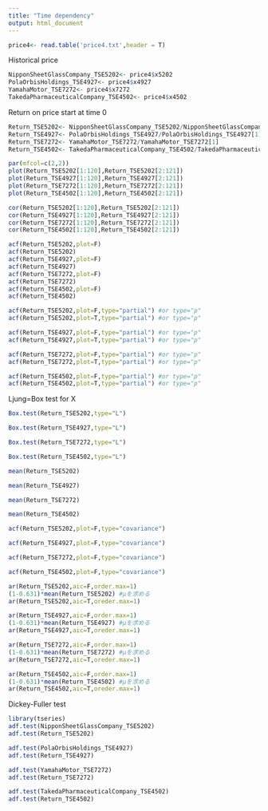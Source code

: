 ```yaml
---
title: "Time dependency"
output: html_document
---
```

```r
price4<- read.table('price4.txt',header = T)
```

Historical price
```r
NipponSheetGlassCompany_TSE5202<- price4$x5202
PolaOrbisHoldings_TSE4927<- price4$x4927
YamahaMotor_TSE7272<- price4$x7272
TakedaPharmaceuticalCompany_TSE4502<- price4$x4502
```

Return on price start at time 0  
```r
Return_TSE5202<- NipponSheetGlassCompany_TSE5202/NipponSheetGlassCompany_TSE5202[1]
Return_TSE4927<- PolaOrbisHoldings_TSE4927/PolaOrbisHoldings_TSE4927[1]
Return_TSE7272<- YamahaMotor_TSE7272/YamahaMotor_TSE7272[1]
Return_TSE4502<- TakedaPharmaceuticalCompany_TSE4502/TakedaPharmaceuticalCompany_TSE4502[1]

```


```r
par(mfcol=c(2,2))
plot(Return_TSE5202[1:120],Return_TSE5202[2:121])
plot(Return_TSE4927[1:120],Return_TSE4927[2:121])
plot(Return_TSE7272[1:120],Return_TSE7272[2:121])
plot(Return_TSE4502[1:120],Return_TSE4502[2:121])
```


```r
cor(Return_TSE5202[1:120],Return_TSE5202[2:121])
cor(Return_TSE4927[1:120],Return_TSE4927[2:121])
cor(Return_TSE7272[1:120],Return_TSE7272[2:121])
cor(Return_TSE4502[1:120],Return_TSE4502[2:121])
```


```r
acf(Return_TSE5202,plot=F)
acf(Return_TSE5202)
acf(Return_TSE4927,plot=F)
acf(Return_TSE4927)
acf(Return_TSE7272,plot=F)
acf(Return_TSE7272)
acf(Return_TSE4502,plot=F)
acf(Return_TSE4502)

```


```r
acf(Return_TSE5202,plot=F,type="partial") #or type="p"
acf(Return_TSE5202,plot=T,type="partial") #or type="p"

acf(Return_TSE4927,plot=F,type="partial") #or type="p"
acf(Return_TSE4927,plot=T,type="partial") #or type="p"

acf(Return_TSE7272,plot=F,type="partial") #or type="p"
acf(Return_TSE7272,plot=T,type="partial") #or type="p"

acf(Return_TSE4502,plot=F,type="partial") #or type="p"
acf(Return_TSE4502,plot=T,type="partial") #or type="p"


```

Ljung=Box test for X
```r
Box.test(Return_TSE5202,type="L")

Box.test(Return_TSE4927,type="L")

Box.test(Return_TSE7272,type="L")

Box.test(Return_TSE4502,type="L")

```



```r
mean(Return_TSE5202)

mean(Return_TSE4927)

mean(Return_TSE7272)

mean(Return_TSE4502)
```



```r
acf(Return_TSE5202,plot=F,type="covariance")

acf(Return_TSE4927,plot=F,type="covariance")

acf(Return_TSE7272,plot=F,type="covariance")

acf(Return_TSE4502,plot=F,type="covariance")
```



```r
ar(Return_TSE5202,aic=F,order.max=1)
(1-0.631)*mean(Return_TSE5202) #μを求める
ar(Return_TSE5202,aic=T,oreder.max=1)

ar(Return_TSE4927,aic=F,order.max=1)
(1-0.631)*mean(Return_TSE4927) #μを求める
ar(Return_TSE4927,aic=T,oreder.max=1)

ar(Return_TSE7272,aic=F,order.max=1)
(1-0.631)*mean(Return_TSE7272) #μを求める
ar(Return_TSE7272,aic=T,oreder.max=1)

ar(Return_TSE4502,aic=F,order.max=1)
(1-0.631)*mean(Return_TSE4502) #μを求める
ar(Return_TSE4502,aic=T,oreder.max=1)

```

Dickey-Fuller test
```r
library(tseries)
adf.test(NipponSheetGlassCompany_TSE5202)
adf.test(Return_TSE5202)

adf.test(PolaOrbisHoldings_TSE4927)
adf.test(Return_TSE4927)

adf.test(YamahaMotor_TSE7272)
adf.test(Return_TSE7272)

adf.test(TakedaPharmaceuticalCompany_TSE4502)
adf.test(Return_TSE4502)


```
